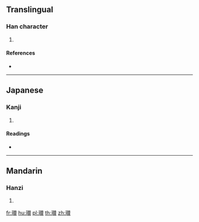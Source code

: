 ==Translingual==

===Han character===
{{Han char|rn=96|rad=玉|as=15|sn=19|four=|canj=MGQOC}}

# {{defn|Han|sort=玉15}}

====References====
* {{Han ref|kx=0744.350|dkj=21327|dj=1153.150|hdz=21144.100|uh=74C9|ud=29897}}

----

==Japanese==

===Kanji===
{{ja-kanji|grade=|rs=玉15}}

# {{defn|lang=ja|sort=玉15}}

====Readings====
* {{ja-readings|on=[[さん]] (san), [[ざん]] (zan)|kun=|nanori=}}

----

==Mandarin==

===Hanzi===
{{cmn-hanzi|pin=[[zàn]] ([[zan4]])|wg=tsan<sup>4</sup>}}

# {{defn|lang=cmn|sort=玉15}}

[[fr:瓉]]
[[hu:瓉]]
[[pl:瓉]]
[[th:瓉]]
[[zh:瓉]]